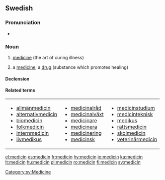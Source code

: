 ==Swedish==

===Pronunciation===
* {{audio|Sv-medicin.ogg|Audio}}

===Noun===
{{sv-noun|g=c}}

# {{uncountable|lang=sv}} [[medicine]] (the art of curing illness)
# a [[medicine]], a [[drug]] (substance which promotes healing)

====Declension====
{{sv-noun-reg-er}}

====Related terms====
{|
|- valign=top
|
* [[allmänmedicin]]
* [[alternativmedicin]]
* [[biomedicin]]
* [[folkmedicin]]
* [[internmedicin]]
* [[livmedikus]]
|
* [[medicinalråd]]
* [[medicinalväxt]]
* [[medicinare]]
* [[medicinera]]
* [[medicinering]]
* [[medicinsk]]
|
* [[medicinstudium]]
* [[medicinteknisk]]
* [[medikus]]
* [[rättsmedicin]]
* [[skolmedicin]]
* [[veterinärmedicin]]
|}

[[Category:sv:Medicine]]

[[el:medicin]]
[[es:medicin]]
[[fr:medicin]]
[[hy:medicin]]
[[io:medicin]]
[[ka:medicin]]
[[lt:medicin]]
[[hu:medicin]]
[[pl:medicin]]
[[ro:medicin]]
[[fi:medicin]]
[[sv:medicin]]